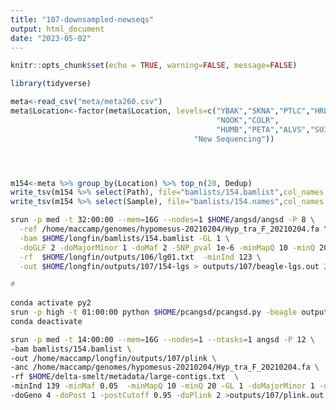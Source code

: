 ```yaml
---
title: "107-downsampled-newseqs"
output: html_document
date: "2023-05-02"
---
```


```r
knitr::opts_chunk$set(echo = TRUE, warning=FALSE, message=FALSE)
```

```r
library(tidyverse)
```

```r
meta<-read_csv("meta/meta260.csv")
meta$Location<-factor(meta$Location, levels=c("YBAK","SKNA","PTLC","HRLC","FRAS","LWSH",
                                              "NOOK","COLR",
                                              "HUMB","PETA","ALVS","SUIB","CHPI",
                                         "New Sequencing"))




m154<-meta %>% group_by(Location) %>% top_n(20, Dedup)
write_tsv(m154 %>% select(Path), file="bamlists/154.bamlist",col_names = FALSE)
write_tsv(m154 %>% select(Sample), file="bamlists/154.names",col_names = FALSE)
```


```sh

srun -p med -t 32:00:00 --mem=16G --nodes=1 $HOME/angsd/angsd -P 8 \
  -ref /home/maccamp/genomes/hypomesus-20210204/Hyp_tra_F_20210204.fa \
  -bam $HOME/longfin/bamlists/154.bamlist -GL 1 \
  -doGLF 2 -doMajorMinor 1 -doMaf 2 -SNP_pval 1e-6 -minMapQ 10 -minQ 20 -minMaf 0.05 \
  -rf  $HOME/longfin/outputs/106/lg01.txt  -minInd 123 \
  -out $HOME/longfin/outputs/107/154-lgs > outputs/107/beagle-lgs.out 2> outputs/107/beagle-lgs.err &

#
  
conda activate py2
srun -p high -t 01:00:00 python $HOME/pcangsd/pcangsd.py -beagle outputs/107/154-lgs.beagle.gz \
conda deactivate

srun -p med -t 14:00:00 --mem=16G --nodes=1 --ntasks=1 angsd -P 12 \
-bam bamlists/154.bamlist \
-out /home/maccamp/longfin/outputs/107/plink \
-anc /home/maccamp/genomes/hypomesus-20210204/Hyp_tra_F_20210204.fa \
-rf $HOME/delta-smelt/metadata/large-contigs.txt  \
-minInd 139 -minMaf 0.05  -minMapQ 10 -minQ 20 -GL 1 -doMajorMinor 1 -doMaf 1 -SNP_pval 1e-6 \
-doGeno 4 -doPost 1 -postCutoff 0.95 -doPlink 2 >outputs/107/plink.out 2>outputs/107/plink.stderr &


```
